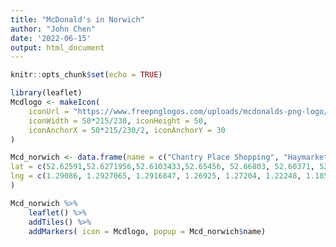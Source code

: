 ```yaml
---
title: "McDonald's in Norwich"
author: "John Chen"
date: '2022-06-15'
output: html_document
---
```


```r
knitr::opts_chunk$set(echo = TRUE)
```


```r
library(leaflet)
Mcdlogo <- makeIcon(
    iconUrl = "https://www.freepnglogos.com/uploads/mcdonalds-png-logo/mcdonalds-png-logo-simple-m-1.png",
    iconWidth = 50*215/230, iconHeight = 50,
    iconAnchorX = 50*215/230/2, iconAnchorY = 30
)

Mcd_norwich <- data.frame(name = c("Chantry Place Shopping", "Haymarket", "Barrett Rd", "Boundary Rd", "Delft Way", "Hethersett", "Longwater"),
lat = c(52.62591,52.6271956,52.6103433,52.65456, 52.66803, 52.60371, 52.65149),
lng = c(1.29086, 1.2927065, 1.2916847, 1.26925, 1.27204, 1.22248, 1.18556)
)

Mcd_norwich %>%
    leaflet() %>%
    addTiles() %>%
    addMarkers( icon = Mcdlogo, popup = Mcd_norwich$name)

```
  
